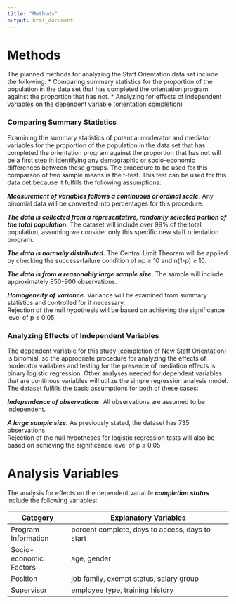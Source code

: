 ---
title: "Methods"
output: html_document
---


# Methods  
The planned methods for analyzing the Staff Orientation data set include the following:
* Comparing summary statistics for the proportion of the population in the data set that has completed the orientation program against the proportion that has not.
* Analyzing for effects of independent variables on the dependent variable (orientation completion)  

### Comparing Summary Statistics
Examining the summary statistics of potential moderator and mediator variables for the proportion of the population in the data set that has completed the orientation program against the proportion that has not will be a first step in identifying any demographic or socio-economic differences between these groups. The procedure to be used for this comparson of two sample means is the t-test. This test can be used for this data det because it fulfills the following assumptions: 

__*Measurement of variables follows a continuous or ordinal scale.*__ Any binomial data will be converted into percentages for this procedure.  

__*The data is collected from a representative, randomly selected portion of the total population.*__ The dataset will include over 99% of the total population, assuming we consider only this specific new staff orientation program. 

__*The data is normally distributed.*__ The Central Limit Theorem will be applied by checking the success-failure condition of np ≥ 10 and n(1-p) ≥ 10.  

__*The data is from a reasonably large sample size.*__ The sample will include approximately 850-900 observations.  

__*Homogeneity of variance.*__ Variance will be examined from summary statistics and controlled for if necessary.  
Rejection of the null hypothesis will be based on achieving the significance level of p ≤ 0.05.  

### Analyzing Effects of Independent Variables  
The dependent variable for this study (completion of New Staff Orientation) is binomial, so the appropriate procedure for analyzing the effects of moderator variables and testing for the presence of mediation effects is binary logistic regression. Other analyses needed for dependent variables that are continous variables will utilize the simple regression analysis model. The dataset  fulfills the basic assumptions for both of these cases:  

__*Independence of observations.*__ All observations are assumed to be independent.  

__*A large sample size.*__ As previously stated, the dataset has 735 observations.  
Rejection of the null hypotheses for logistic regression tests will also be based on achieving the significance level of p ≤ 0.05

# Analysis Variables
The analysis for effects on the dependent variable __*completion status*__ include the following variables:

Category                | Explanatory Variables
----------------------- | --------------------------------------------------------------
Program Information     | percent complete, days to access, days to start
Socio-economic Factors  | age, gender
Position                | job family, exempt status, salary group 
Supervisor              | employee type, training history


